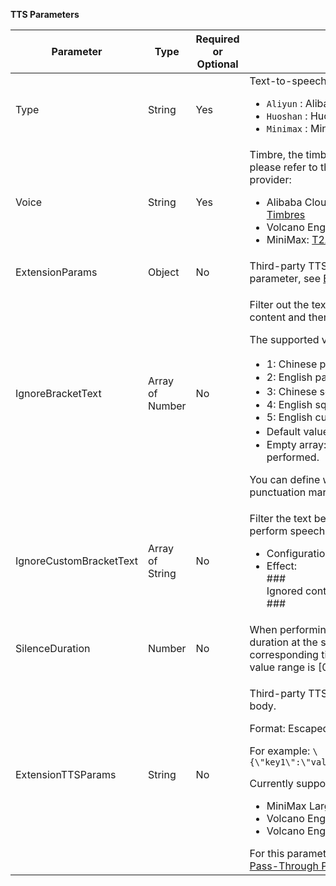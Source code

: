 **TTS Parameters**

| Parameter | Type | Required or Optional | Description   |
| ----------------------- | --------------- | -------- | ----- |
| Type                    | String          | Yes      | Text-to-speech (TTS) type. Optional: <ul><li>`Aliyun` : Alibaba Cloud TTS.</li><li>`Huoshan` : Huoshan Cloud TTS.</li><li>`Minimax` : MiniMax.</li></ul> |
| Voice                   | String          | Yes      | Timbre, the timbres supported by different TTS systems vary. For details, please refer to the official documentation of the corresponding cloud provider: <ul><li>Alibaba Cloud TTS: [Speech Synthesis - API Description - List of Timbres](https://help.aliyun.com/zh/isi/developer-reference/overview-of-speech-synthesis?spm=a2c4g.11186623.0.0.54de622dhrDXcY#5186fe1abb7ag)</li><li>Volcano Engine TTS: [Large Model Speech Synthesis - List of Timbres](https://www.volcengine.com/docs/6561/1257544)</li><li>MiniMax: [T2A v2 (Speech Generation) - API Description - ](https://platform.minimaxi.com/document/T2A%20V2?key=66719005a427f0c8a5701643#YqSh1KAoyms1WH4XJrdeIrrb)</li></ul>|
| ExtensionParams         | Object          | No       | Third-party TTS extension parameters. For the structure of this parameter, see [ExtensionParams](#extensionparams). |
| IgnoreBracketText       | Array of Number | No       | <p>Filter out the text within specified punctuation marks in the LLM return content and then perform speech synthesis.</p><p>The supported values and their meanings are as follows:</p><ul><li>1: Chinese parentheses（）</li><li>2: English parentheses ()</li><li>3: Chinese square brackets【】</li><li>4: English square brackets []</li><li>5: English curly brackets {}</li><li>Default value: [1, 2], which means filtering for （）、()</li><li>Empty array: Pass [], representing an empty value, no filtering will be performed.</li></ul><Note title="Note">You can define which content needs to be placed within the specified punctuation marks in [CustomAgentConfig > System](#customagentconfig) by yourself.</Note> |
| IgnoreCustomBracketText | Array of String | No       | <p>Filter the text between two identical contents in the LLM return, and then perform speech synthesis.</p><ul><li>Configuration: ["###"]</li><li>Effect:<br/>###<br/>Ignored content<br/>###</li></ul>    |
| SilenceDuration         | Number          | No       | When performing TTS based on ZEGO sentence segmentation, the pause duration at the sentence break will additionally increase by the corresponding time. The default is 0, and the unit is in milliseconds. The value range is [0, 5000]. |
| ExtensionTTSParams      | String          | No       | <p>Third-party TTS request parameters, usually the third-party request body.</p><p>Format: Escaped JSON string.</p>For example: `\{\"key1\":\"value1\",\"key2\":\"value2\",\"key3\":0.1,\"key4\":1.0\}`<p>Currently supported third-party parameters:</p><ul><li>MiniMax Large Model TTS.</li><li>Volcano Engine TTS (Large Model Voice Synthesis API).</li><li>Volcano Engine TTS (Bidirectional Streaming API).</li></ul>For this parameter structure, see [ExtensionTTSParams (Descriptions of Pass-Through Parameters for Each Third-Party TTS)](#extensionttsparams-descriptions-of-pass-through-parameters-for-each-third-party-tts).    |
